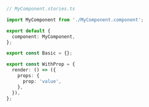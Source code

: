```ts
// MyComponent.stories.ts

import MyComponent from './MyComponent.component';

export default {
  component: MyComponent,
};

export const Basic = {};

export const WithProp = {
  render: () => ({
    props: {
      prop: 'value',
    },
  }),
};
```
